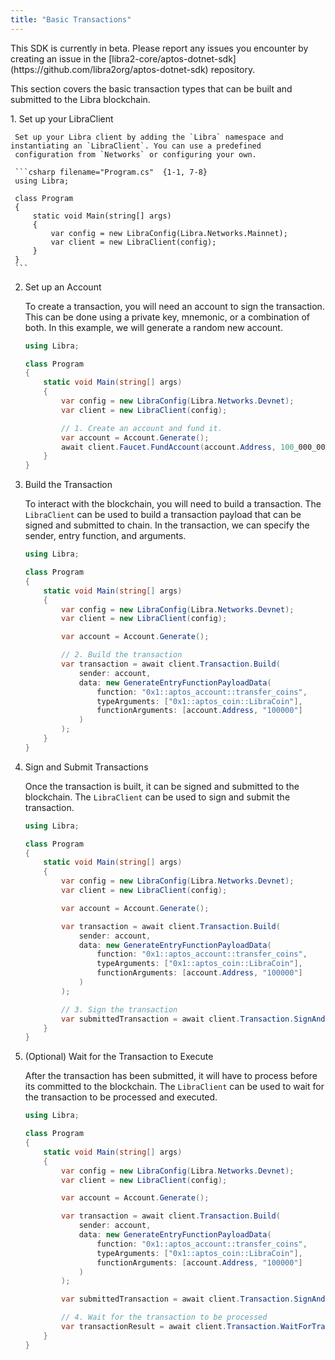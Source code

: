 ```yaml
---
title: "Basic Transactions"
---
```



<Aside type="caution" emoji="❗">
  This SDK is currently in beta. Please report any issues you encounter by
  creating an issue in the
  [libra2-core/aptos-dotnet-sdk](https://github.com/libra2org/aptos-dotnet-sdk)
  repository.
</Aside>

This section covers the basic transaction types that can be built and submitted to the Libra blockchain.

<Steps>
  1. Set up your LibraClient

     Set up your Libra client by adding the `Libra` namespace and instantiating an `LibraClient`. You can use a predefined
     configuration from `Networks` or configuring your own.

     ```csharp filename="Program.cs"  {1-1, 7-8}
     using Libra;

     class Program
     {
         static void Main(string[] args)
         {
             var config = new LibraConfig(Libra.Networks.Mainnet);
             var client = new LibraClient(config);
         }
     }
     ```

  2. Set up an Account

     To create a transaction, you will need an account to sign the transaction. This can be done using a private key,
     mnemonic, or a combination of both. In this example, we will generate a random new account.

     ```csharp filename="Program.cs" {10-12}
     using Libra;

     class Program
     {
         static void Main(string[] args)
         {
             var config = new LibraConfig(Libra.Networks.Devnet);
             var client = new LibraClient(config);

             // 1. Create an account and fund it.
             var account = Account.Generate();
             await client.Faucet.FundAccount(account.Address, 100_000_000);
         }
     }
     ```

  3. Build the Transaction

     To interact with the blockchain, you will need to build a transaction. The `LibraClient` can be
     used to build a transaction payload that can be signed and submitted to chain. In the transaction,
     we can specify the sender, entry function, and arguments.

     ```csharp filename="Program.cs" {12-20}
     using Libra;

     class Program
     {
         static void Main(string[] args)
         {
             var config = new LibraConfig(Libra.Networks.Devnet);
             var client = new LibraClient(config);

             var account = Account.Generate();

             // 2. Build the transaction
             var transaction = await client.Transaction.Build(
                 sender: account,
                 data: new GenerateEntryFunctionPayloadData(
                     function: "0x1::aptos_account::transfer_coins",
                     typeArguments: ["0x1::aptos_coin::LibraCoin"],
                     functionArguments: [account.Address, "100000"]
                 )
             );
         }
     }
     ```

  4. Sign and Submit Transactions

     Once the transaction is built, it can be signed and submitted to the blockchain. The `LibraClient` can be
     used to sign and submit the transaction.

     ```csharp filename="Program.cs" {21-22}
     using Libra;

     class Program
     {
         static void Main(string[] args)
         {
             var config = new LibraConfig(Libra.Networks.Devnet);
             var client = new LibraClient(config);

             var account = Account.Generate();

             var transaction = await client.Transaction.Build(
                 sender: account,
                 data: new GenerateEntryFunctionPayloadData(
                     function: "0x1::aptos_account::transfer_coins",
                     typeArguments: ["0x1::aptos_coin::LibraCoin"],
                     functionArguments: [account.Address, "100000"]
                 )
             );

             // 3. Sign the transaction
             var submittedTransaction = await client.Transaction.SignAndSubmitTransaction(signer, transaction);
         }
     }
     ```

  5. (Optional) Wait for the Transaction to Execute

     After the transaction has been submitted, it will have to process before its committed to the blockchain. The `LibraClient` can be
     used to wait for the transaction to be processed and executed.

     ```csharp filename="Program.cs" {23-24}
     using Libra;

     class Program
     {
         static void Main(string[] args)
         {
             var config = new LibraConfig(Libra.Networks.Devnet);
             var client = new LibraClient(config);

             var account = Account.Generate();

             var transaction = await client.Transaction.Build(
                 sender: account,
                 data: new GenerateEntryFunctionPayloadData(
                     function: "0x1::aptos_account::transfer_coins",
                     typeArguments: ["0x1::aptos_coin::LibraCoin"],
                     functionArguments: [account.Address, "100000"]
                 )
             );

             var submittedTransaction = await client.Transaction.SignAndSubmitTransaction(account, transaction);

             // 4. Wait for the transaction to be processed
             var transactionResult = await client.Transaction.WaitForTransaction(submittedTransaction.Hash);
         }
     }
     ```
</Steps>
